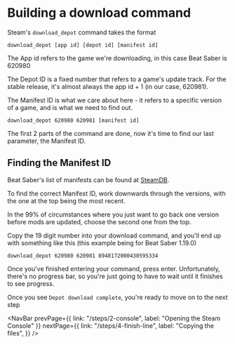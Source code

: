 
<Head>
  <title>Downgrade step 3 - Building a download command</title>
</Head>

# Building a download command

Steam's `download_depot` command takes the format

```
download_depot [app id] [depot id] [manifest id]
```

The App id refers to the game we're downloading, in this case Beat Saber is 620980

The Depot ID is a fixed number that refers to a game's update track. For the stable release, it's almost always the app id + 1 (in our case, 620981).

The Manifest ID is what we care about here - it refers to a specific version of a game, and is what we need to find out.

```
download_depot 620980 620981 [manifest id]
```

The first 2 parts of the command are done, now it's time to find our last parameter, the Manifest ID.

## Finding the Manifest ID

Beat Saber's list of manifests can be found at [SteamDB](https://steamdb.info/depot/620981/history/).

To find the correct Manifest ID, work downwards through the versions, with the one at the top being the most recent.

In the 99% of circumstances where you just want to go back one version before mods are updated, choose the second one from the top.

Copy the 19 digit number into your download command, and you'll end up with something like this (this example being for Beat Saber 1.19.0)

```
download_depot 620980 620981 8948172000430595334
```

Once you've finished entering your command, press enter. Unfortunately, there's no progress bar, so you're just going to have to wait until it finishes to see progress.

Once you see `Depot download complete`, you're ready to move on to the next step

<NavBar
  prevPage={{ link: "/steps/2-console", label: "Opening the Steam Console" }}
  nextPage={{
    link: "/steps/4-finish-line",
    label: "Copying the files",
  }}
/>
